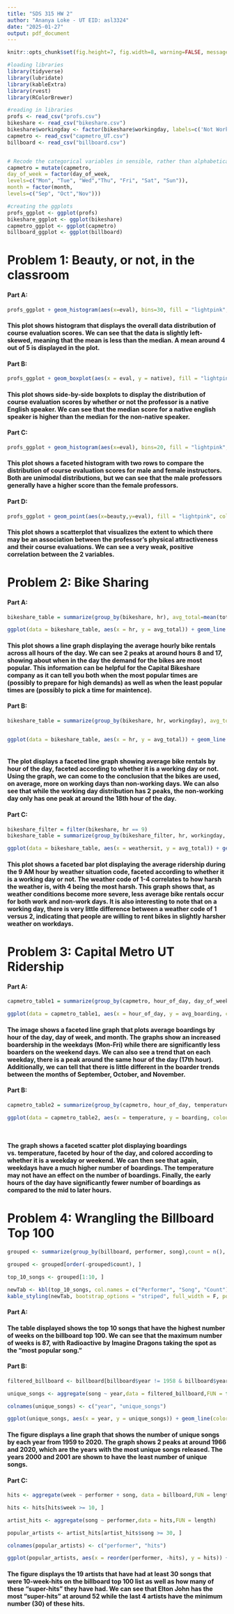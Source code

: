 ```yaml
---
title: "SDS 315 HW 2"
author: "Ananya Loke - UT EID: asl3324"
date: "2025-01-27"
output: pdf_document
---
```


```r
knitr::opts_chunk$set(fig.height=7, fig.width=8, warning=FALSE, message = FALSE, tidy=TRUE, echo=FALSE, tidy.opts=list(width.cutoff=60))
```


```r
#loading libraries
library(tidyverse)
library(lubridate)
library(kableExtra)
library(rvest)
library(RColorBrewer)

#reading in libraries
profs <- read_csv("profs.csv")
bikeshare <- read_csv("bikeshare.csv")
bikeshare$workingday <- factor(bikeshare$workingday, labels=c('Not Working Day','Working Day'))
capmetro <- read_csv("capmetro_UT.csv")
billboard <- read_csv("billboard.csv")


# Recode the categorical variables in sensible, rather than alphabetical, order
capmetro = mutate(capmetro,
day_of_week = factor(day_of_week,
levels=c("Mon", "Tue", "Wed","Thu", "Fri", "Sat", "Sun")),
month = factor(month,
levels=c("Sep", "Oct","Nov")))

#creating the ggplots
profs_ggplot <- ggplot(profs)
bikeshare_ggplot <- ggplot(bikeshare)
capmetro_ggplot <- ggplot(capmetro)
billboard_ggplot <- ggplot(billboard)


```
# **Problem 1: Beauty, or not, in the classroom**

#### Part A: 




```r

profs_ggplot + geom_histogram(aes(x=eval), bins=30, fill = "lightpink", col="deeppink4") + labs(title = "Course Evaluation Scores Distribution", x = "Course Evaluation Scores on a Scale of 0 to 5", y = "Frequency")


```

#### This plot shows histogram that displays the overall data distribution of course evaluation scores. We can see that the data is slightly left-skewed, meaning that the mean is less than the median. A mean around 4 out of 5 is displayed in the plot. 





#### Part B: 





```r
profs_ggplot + geom_boxplot(aes(x = eval, y = native), fill = "lightpink", col="deeppink4") + labs(title = "Course Evaluation Scores by Native English Speaker", x = "Course Evaluation Scores on a Scale of 0 to 5", y = "Native Speaker")

```


#### This plot shows side-by-side boxplots to display the distribution of course evaluation scores by whether or not the professor is a native English speaker. We can see that the median score for a native english speaker is higher than the median for the non-native speaker. 



#### Part C:




```r
profs_ggplot + geom_histogram(aes(x=eval), bins=20, fill = "lightpink", col="deeppink4") + labs(title = "Course Evaluation Scores Distribution by Gender", x = "Course Evaluation Scores on a Scale of 0 to 5", y = "Frequency") + facet_wrap(~gender)
```

#### This plot shows a faceted histogram with two rows to compare the distribution of course evaluation scores for male and female instructors. Both are unimodal distributions, but we can see that the male professors generally have a higher score than the female professors. 



#### Part D:




```r

profs_ggplot + geom_point(aes(x=beauty,y=eval), fill = "lightpink", col="deeppink4") + labs(title='Professor Attractiveness by Evaluation Score', x='Attractiveness on a Scale from -2 to 2', y='Course Evaluation Scores on a Scale of 0 to 5')


```

#### This plot shows a scatterplot that visualizes the extent to which there may be an association between the professor’s physical attractiveness and their course evaluations. We can see a very weak, positive correlation between the 2 variables. 




# **Problem 2: Bike Sharing**

#### Part A:




```r

bikeshare_table = summarize(group_by(bikeshare, hr), avg_total=mean(total))

ggplot(data = bikeshare_table, aes(x = hr, y = avg_total)) + geom_line (col = "deeppink4") + labs(title='Average Bike Rentals by Hour of the Day', x='Hour of the Day', y='Average Number of Bike Rentals')

```

#### This plot shows a line graph displaying the  average hourly bike rentals across all hours of the day. We can see 2 peaks at around hours 8 and 17, showing about when in the day the demand for the bikes are most popular. This information can be helpful for the Capital Bikeshare company as it can tell you both when the most popular times are (possibly to prepare for high demands) as well as when the least popular times are (possibly to pick a time for maintence).  




#### Part B:

```r

bikeshare_table = summarize(group_by(bikeshare, hr, workingday), avg_total=mean(total))


ggplot(data = bikeshare_table, aes(x = hr, y = avg_total)) + geom_line (col = "deeppink4") + facet_wrap(~workingday) + labs(title='Average Bike Rentals by Hour of the Day', x='Hour of the Day', y='Average Number of Bike Rentals')



```

#### The plot displays a faceted line graph showing average bike rentals by hour of the day, faceted according to whether it is a working day or not. Using the graph, we can come to the conclusion that the bikes are used, on average, more on working days than non-working days. We can also see that while the working day distribution has 2 peaks, the non-working day only has one peak at around the 18th hour of the day. 


#### Part C: 




```r
bikeshare_filter = filter(bikeshare, hr == 9)
bikeshare_table = summarize(group_by(bikeshare_filter, hr, workingday, weathersit), avg_total=mean(total))

ggplot(data = bikeshare_table, aes(x = weathersit, y = avg_total)) + geom_bar (stat="identity", width=0.5, fill = "lightpink", col="deeppink4") + facet_wrap(~workingday) + labs(title='Average Bike Rentals by Weather Situation', x='Weather Situation on a Scale of 1 - 4', y='Average Number of Bike Rentals')

```

#### This plot shows a faceted bar plot displaying the average ridership during the 9 AM hour by weather situation code, faceted according to whether it is a working day or not. The weather code of 1-4 correlates to how harsh the weather is, with 4 being the most harsh. This graph shows that, as weather conditions become more severe, less average bike rentals occur for both work and non-work days. It is also interesting to note that on a working day, there is very little difference between a weather code of 1 versus 2, indicating that people are willing to rent bikes in slightly harsher weather on workdays. 



# **Problem 3: Capital Metro UT Ridership**

#### Part A:




```r
capmetro_table1 = summarize(group_by(capmetro, hour_of_day, day_of_week, month), avg_boarding=mean(boarding))

ggplot(data = capmetro_table1, aes(x = hour_of_day, y = avg_boarding, color = month)) + geom_line () + facet_wrap(~day_of_week) + labs(title='Average Number of Boardings by Hour of the Day', x='Hour of the Day', y='Average Number of Boardings') 


```

#### The image shows a faceted line graph that plots average boardings by hour of the day, day of week, and month. The graphs show an increased boardership in the weekdays (Mon-Fri) while there are significantly less boarders on the weekend days. We can also see a trend that on each weekday, there is a peak around the same hour of the day (17th hour). Additionally, we can tell that there is little different in the boarder trends between the months of September, October, and November.


#### Part B:







```r

capmetro_table2 = summarize(group_by(capmetro, hour_of_day, temperature, weekend, boarding), avg_boarding=mean(boarding))

ggplot(data = capmetro_table2, aes(x = temperature, y = boarding, colour = weekend)) + geom_point() + facet_wrap(~hour_of_day) + labs(title='Average Number of Boardings by Hour of the Day', x='Temperature in Degrees F', y='Number of Boardings') 




```





#### The graph shows a faceted scatter plot displaying boardings vs. temperature, faceted by hour of the day, and colored according to whether it is a weekday or weekend. We can then see that again, weekdays have a much higher number of boardings. The temperature may not have an effect on the number of boardings. Finally, the early hours of the day have significantly fewer number of boardings as compared to the mid to later hours. 






# **Problem 4: Wrangling the Billboard Top 100**


```r
grouped <- summarize(group_by(billboard, performer, song),count = n(),.groups = 'drop')

grouped <- grouped[order(-grouped$count), ]

top_10_songs <- grouped[1:10, ]

newTab <- kbl(top_10_songs, col.names = c("Performer", "Song", "Count"))
kable_styling(newTab, bootstrap_options = "striped", full_width = F, position = "left")


```

#### Part A:

#### The table displayed shows the top 10 songs that have the highest number of weeks on the billboard top 100. We can see that the maximum number of weeks is 87, with Radioactive by Imagine Dragons taking the spot as the "most popular song." 








#### Part B:


```r
filtered_billboard <- billboard[billboard$year != 1958 & billboard$year != 2021, ]

unique_songs <- aggregate(song ~ year,data = filtered_billboard,FUN = function(x) length(unique(x)))

colnames(unique_songs) <- c("year", "unique_songs")

ggplot(unique_songs, aes(x = year, y = unique_songs)) + geom_line(color = "deeppink4") + labs(title = "Number of Unique Songs by Year", x = "Year", y = "Number of Unique Songs")
```



#### The figure displays a line graph that shows the number of unique songs by each year from 1959 to 2020. The graph shows 2 peaks at around 1966 and 2020, which are the years with the most unique songs released. The years 2000 and 2001 are shown to have the least number of unique songs. 










#### Part C:

```r
hits <- aggregate(week ~ performer + song, data = billboard,FUN = length)

hits <- hits[hits$week >= 10, ]

artist_hits <- aggregate(song ~ performer,data = hits,FUN = length)

popular_artists <- artist_hits[artist_hits$song >= 30, ]

colnames(popular_artists) <- c("performer", "hits")

ggplot(popular_artists, aes(x = reorder(performer, -hits), y = hits)) + geom_bar(stat = "identity", fill = "deeppink4") + labs(title = "Artists with at Least 30 Ten-Week Hits",x = "Artist",y = "Number of Ten-Week Hits") + theme(axis.text.x = element_text(angle = 45, hjust = 1))

```



#### The figure displays the 19 artists that have had at least 30 songs that were 10-week-hits on the billboard top 100 list as well as how many of these "super-hits" they have had. We can see that Elton John has the most "super-hits" at around 52 while the last 4 artists have the minimum number (30) of these hits. 
